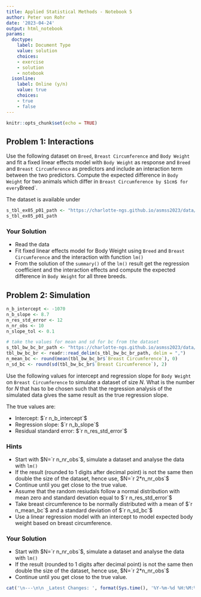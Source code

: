 ```yaml
---
title: Applied Statistical Methods - Notebook 5
author: Peter von Rohr
date: '2023-04-24'
output: html_notebook
params:
  doctype:
    label: Document Type
    value: solution
    choices:
    - exercise
    - solution
    - notebook
  isonline:
    label: Online (y/n)
    value: true
    choices:
    - true
    - false
---
```




```r
knitr::opts_chunk$set(echo = TRUE)
```


## Problem 1: Interactions
Use the following dataset on `Breed`, `Breast Circumference` and `Body Weight` and fit a fixed linear effects model with `Body Weight` as response and `Breed` and `Breast Circumference` as predictors and include an interaction term between the two predictors. Compute the expected difference in `Body Weight` for two animals which differ in `Breast Circumference by $1cm$ for every `Breed`. 

The dataset is available under

```r
s_tbl_ex05_p01_path <- "https://charlotte-ngs.github.io/asmss2023/data/asm_bw_flem.csv"
s_tbl_ex05_p01_path
```


### Your Solution

* Read the data
* Fit fixed linear effects model for Body Weight using `Breed` and `Breast Circumference` and the interaction with function `lm()`
* From the solution of the `summary()` of the `lm()` result get the regression coefficient and the interaction effects and compute the expected difference in `Body Weight` for all three breeds. 





## Problem 2: Simulation
```r
n_b_intercept <- -1070
n_b_slope <- 8.7
n_res_std_error <- 12
n_nr_obs <- 10
n_slope_tol <- 0.1

# take the values for mean and sd for bc from the dataset
s_tbl_bw_bc_br_path <- "https://charlotte-ngs.github.io/asmss2023/data/asm_bw_flem.csv"
tbl_bw_bc_br <- readr::read_delim(s_tbl_bw_bc_br_path, delim = ",")
n_mean_bc <- round(mean(tbl_bw_bc_br$`Breast Circumference`), 0)
n_sd_bc <- round(sd(tbl_bw_bc_br$`Breast Circumference`), 2)
```

Use the following values for intercept and regression slope for `Body Weight` on `Breast Circumference` to simulate a dataset of size $N$. What is the number for $N$ that has to be chosen such that the regression analysis of the simulated data gives the same result as the true regression slope. 

The true values are: 

* Intercept: $`r n_b_intercept`$
* Regression slope: $`r n_b_slope`$
* Residual standard error: $`r n_res_std_error`$

### Hints

* Start with $N=`r n_nr_obs`$, simulate a dataset and analyse the data with `lm()`
* If the result (rounded to 1 digits after decimal point) is not the same then double the size of the dataset, hence use, $N=`r 2*n_nr_obs`$
* Continue until you get close to the true value.
* Assume that the random resiudals follow a normal distribution with mean zero and standard devation equal to $`r n_res_std_error`$
* Take breast circumference to be normally distributed with a mean of $`r n_mean_bc`$ and a standard deviation of $`r n_sd_bc`$
* Use a linear regression model with an intercept to model expected body weight based on breast circumference.


### Your Solution

* Start with $N=`r n_nr_obs`$, simulate a dataset and analyse the data with `lm()`
* If the result (rounded to 1 digits after decimal point) is not the same then double the size of the dataset, hence use, $N=`r 2*n_nr_obs`$
* Continue until you get close to the true value.








```r
cat('\n---\n\n _Latest Changes: ', format(Sys.time(), '%Y-%m-%d %H:%M:%S'), ' (', Sys.info()['user'], ')_\n', sep = '')
```
 
